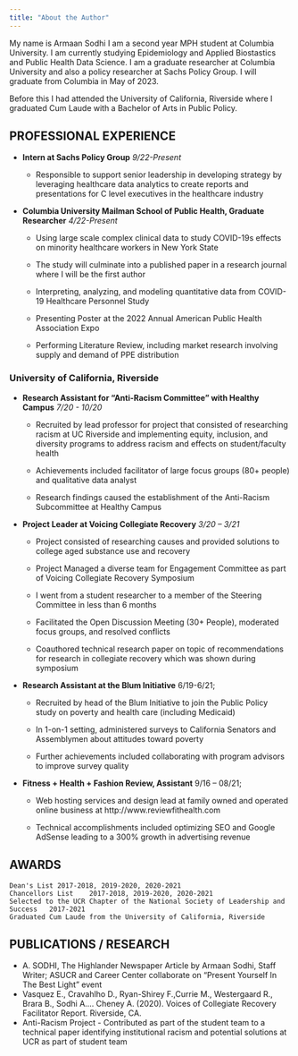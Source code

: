 ```yaml
---
title: "About the Author"
---
```



My name is Armaan Sodhi I am a second year MPH student at Columbia University. I am currently studying Epidemiology and Applied Biostastics and Public Health Data Science. I am a graduate researcher at Columbia University and also a policy researcher at Sachs Policy Group. I will graduate from Columbia in May of 2023.

Before this I had attended the University of California, Riverside where I graduated Cum Laude with a Bachelor of Arts in Public Policy. 

## PROFESSIONAL EXPERIENCE

* **Intern at Sachs Policy Group**                                           *9/22-Present* 

   + Responsible to support senior leadership in developing strategy by leveraging healthcare data analytics to create reports and presentations for C level executives in the healthcare industry 

* **Columbia University Mailman School of Public Health, Graduate Researcher** 
*4/22-Present*

   + Using large scale complex clinical data to study COVID-19s effects on minority healthcare workers in New York State

   + The study will culminate into a published paper in a research journal where I will be the first author

   + Interpreting, analyzing, and modeling quantitative data from COVID-19 Healthcare Personnel Study 

   + Presenting Poster at the 2022 Annual American Public Health Association Expo

   + Performing Literature Review, including market research involving supply and demand of PPE distribution  

### University of California, Riverside

* **Research Assistant for “Anti-Racism Committee” with Healthy Campus**     *7/20 - 10/20*

   + Recruited by lead professor for project that consisted of researching racism at UC Riverside and implementing equity, inclusion, and diversity programs to address racism and effects on student/faculty health

   + Achievements included facilitator of large focus groups (80+ people) and qualitative data analyst  

   + Research findings caused the establishment of the Anti-Racism Subcommittee at Healthy Campus 

* **Project Leader at Voicing Collegiate Recovery**	      *3/20 – 3/21* 

   + Project consisted of researching causes and provided solutions to college aged substance use and recovery

   + Project Managed a diverse team for Engagement Committee as part of Voicing Collegiate Recovery Symposium

   + I went from a student researcher to a member of the Steering Committee in less than 6 months

   + Facilitated the Open Discussion Meeting (30+ People), moderated focus groups, and resolved conflicts 

   + Coauthored technical research paper on topic of recommendations for research in collegiate recovery which was shown during symposium

* **Research Assistant at the Blum Initiative**	            6/19-6/21;

   + Recruited by head of the Blum Initiative to join the Public Policy study on poverty and health care (including Medicaid)

   + In 1-on-1 setting, administered surveys to California Senators and Assemblymen about attitudes toward poverty 

   + Further achievements included collaborating with program advisors to improve survey quality

* **Fitness + Health + Fashion Review, Assistant**	9/16 – 08/21;

   + Web hosting services and design lead at family owned and operated online business at http://www.reviewfithealth.com

   + Technical accomplishments included optimizing SEO and Google AdSense leading to a 300% growth in advertising revenue 

## AWARDS
	Dean's List	2017-2018, 2019-2020, 2020-2021
	Chancellors List	2017-2018, 2019-2020, 2020-2021
	Selected to the UCR Chapter of the National Society of Leadership and Success	2017-2021
	Graduated Cum Laude from the University of California, Riverside

## PUBLICATIONS / RESEARCH

* A. SODHI, The Highlander Newspaper Article by Armaan Sodhi, Staff Writer; ASUCR and Career Center collaborate on “Present Yourself In The Best Light” event
* Vasquez E., Cravahlho D., Ryan-Shirey F.,Currie M., Westergaard R., Brara B., Sodhi A.… Cheney A. (2020). Voices of Collegiate Recovery Facilitator Report. Riverside, CA.
* Anti-Racism Project - Contributed as part of the student team to a technical paper identifying institutional racism and potential solutions at UCR as part of student team

